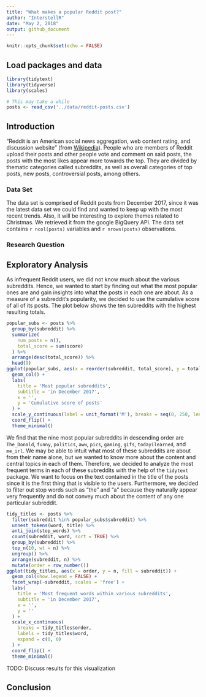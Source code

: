 ```yaml
---
title: "What makes a popular Reddit post?"
author: "InterstellR"
date: "May 2, 2018"
output: github_document
---
```


```r
knitr::opts_chunk$set(echo = FALSE)
```

## Load packages and data

```r
library(tidytext)
library(tidyverse)
library(scales)
```

```r
# This may take a while
posts <- read_csv('../data/reddit-posts.csv')
```

## Introduction

"Reddit is an American social news aggregation, web content rating, and discussion website" (from [Wikipedia](https://en.wikipedia.org/wiki/Reddit)). People who are members of Reddit upload their posts and other people vote and comment on said posts, the posts with the most likes appear more towards the top. They are divided by thematic categories called subreddits, as well as overall categories of top posts, new posts, controversial posts, among others.

### Data Set

The data set is comprised of Reddit posts from December 2017, since it was the latest data set we could find and wanted to keep up with the most recent trends. Also,  it will be interesting to explore themes related to Christmas. We retrieved it from the google BigQuery API. The data set contains `r ncol(posts)` variables and `r nrows(posts)` observations. 

### Research Question

## Exploratory Analysis

As infrequent Reddit users, we did not know much about the various subreddits. Hence, we wanted to start by finding out what the most popular ones are and gain insights into what the posts in each one are about. As a measure of a subreddit's popularity, we decided to use the cumulative score of all of its posts. The plot below shows the ten subreddits with the highest resulting totals.

```r
popular_subs <- posts %>%
  group_by(subreddit) %>%
  summarize(
    num_posts = n(),
    total_score = sum(score)
  ) %>%
  arrange(desc(total_score)) %>%
  head(9)
ggplot(popular_subs, aes(x = reorder(subreddit, total_score), y = total_score * 1e-6)) +
  geom_col() +
  labs(
    title = 'Most popular subreddits',
    subtitle = 'in December 2017',
    x = '',
    y = 'Cumulative score of posts'
  ) +
  scale_y_continuous(label = unit_format('M'), breaks = seq(0, 250, length = 6)) +
  coord_flip() +
  theme_minimal()
```

We find that the nine most popular subreddits in descending order are `The_Donald`, `funny`, `politics`, `aww`, `pics`, `gaming`, `gifs`, `todayilearned`, and `me_irl`. We may be able to intuit what most of these subreddits are about from their name alone, but we wanted to know more about the content and central topics in each of them. Therefore, we decided to analyze the most frequent terms in each of these subreddits with the help of the `tidytext` package. We want to focus on the text contained in the title of the posts since it is the first thing that is visible to the users. Furthermore, we decided to filter out stop words such as "the" and "a" because they naturally appear very frequently and do not convey much about the content of any one particular subreddit.

```r
tidy_titles <- posts %>%
  filter(subreddit %in% popular_subs$subreddit) %>%
  unnest_tokens(word, title) %>%
  anti_join(stop_words) %>%
  count(subreddit, word, sort = TRUE) %>%
  group_by(subreddit) %>%
  top_n(10, wt = n) %>%
  ungroup() %>%
  arrange(subreddit, n) %>%
  mutate(order = row_number())
ggplot(tidy_titles, aes(x = order, y = n, fill = subreddit)) +
  geom_col(show.legend = FALSE) +
  facet_wrap(~subreddit, scales = 'free') +
  labs(
    title = 'Most frequent words within various subreddits',
    subtitle = 'in December 2017',
    x = '',
    y = ''
  ) +
  scale_x_continuous(
    breaks = tidy_titles$order,
    labels = tidy_titles$word,
    expand = c(0, 0)
  ) +
  coord_flip() +
  theme_minimal()
```

TODO: Discuss results for this visualization

## Conclusion
